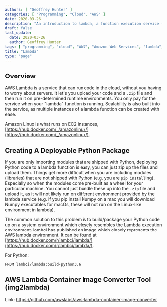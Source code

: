 ```yaml
---
authors: [ "Geoffrey Hunter" ]
categories: [ "Programming", "Cloud", "AWS" ]
date: 2020-03-26
description: "An introduction to lambda, a function execution service (aka serverless) provided by AWS."
draft: false
last_update:
  date: 2020-03-26
  author: Geoffrey Hunter
tags: [ "programming", "cloud", "AWS", "Amazon Web Services", "lambda", "function", "serverless" ]
title: "Lambda"
type: "page"
---
```


## Overview

AWS Lambda is a service that can run code in the cloud, without you having to worry about servers. It let's you upload your code and a `.zip` file and then run it on pre-determined runtime environments. You only pay for the service when your "lambda" function is running. Scalability is also built into the service, as multiple instances of a lambda function can be created with ease.

Amazon Linux is what runs on EC2 instances, [https://hub.docker.com/_/amazonlinux/](https://hub.docker.com/_/amazonlinux/).

## Creating A Deployable Python Package

If you are only importing modules that are shipped with Python, deploying Python code to a lambda function is easy, you can just zip up the files and upload them. Things get more difficult when you are including modules (libraries) that are not shipped with Python (e.g. you are `pip install`ing). Especially so when the modules come pre-built as a wheel for your particular machine. You cannot just bundle these up into the `.zip` file and upload it, as it will not likely run on different environment provided by the lambda service (e.g. if you pip install Numpy on a mac you will download Numpy executables for macOs, these will not run on the Linux-like environment in lambda).

The common solution to this problem is to build/package your Python code up on a system environment which closely resembles the Lambda execution environment. lambci has published an image which closely represents the AWS lambda environment. It can be found at [https://hub.docker.com/r/lambci/lambda/](https://hub.docker.com/r/lambci/lambda/).

For Python:

```
FROM lambci/lambda:build-python3.6
```

## AWS Lambda Container Image Converter Tool (img2lambda)

Link: https://github.com/awslabs/aws-lambda-container-image-converter

